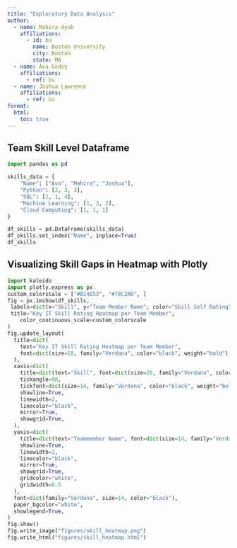 ```yaml
---
title: "Exploratory Data Analysis"
author:
  - name: Mahira Ayub
    affiliations:
      - id: bu
        name: Boston University
        city: Boston
        state: MA
  - name: Ava Godsy
    affiliations:
      - ref: bu
  - name: Joshua Lawrence
    affiliations:
      - ref: bu
format: 
  html:
    toc: true
---
```


<!-- Each team member should list their current skills relevant to their selected IT career path.
Use a numerical scale (1-5) to indicate proficiency levels:
1 = Beginner
2 = Basic knowledge
3 = Intermediate
4 = Advanced
5 = Expert -->

## Team Skill Level Dataframe
```python
import pandas as pd

skills_data = {
    "Name": ["Ava", "Mahira", "Joshua"],
    "Python": [2, 3, 3],
    "SQL": [2, 1, 4],
    "Machine Learning": [1, 3, 2],
    "Cloud Computing": [1, 1, 1]
}

df_skills = pd.DataFrame(skills_data)
df_skills.set_index("Name", inplace=True)
df_skills
```

## Visualizing Skill Gaps in Heatmap with Plotly

```python
import kaleido
import plotly.express as px
custom_colorscale = ["#B14E53", "#78C2AD", ]
fig = px.imshow(df_skills,
 labels=dict(x="Skill", y="Team Member Name", color="Skill Self Rating"),
 title="Key IT Skill Rating Heatmap per Team Member",
    color_continuous_scale=custom_colorscale
)
fig.update_layout(
  title=dict(
    text="Key IT Skill Rating Heatmap per Team Member",
    font=dict(size=18, family="Verdana", color="black", weight="bold")
  ),
  xaxis=dict(
    title=dict(text="Skill", font=dict(size=20, family="Verdana", color="black", weight="bold")),
    tickangle=90,
    tickfont=dict(size=14, family="Verdana", color="black", weight="bold"),
    showline=True,
    linewidth=2,
    linecolor="black",
    mirror=True,
    showgrid=True,
  ),
  yaxis=dict(
    title=dict(text="Teammember Name", font=dict(size=14, family="Verdana", color="black", weight="bold")),
    showline=True,
    linewidth=2,
    linecolor="black",
    mirror=True,
    showgrid=True,
    gridcolor="white",
    gridwidth=0.5
  ),
  font=dict(family="Verdana", size=14, color="black"),
  paper_bgcolor="white",
  showlegend=True,
)
fig.show()
fig.write_image("figures/skill_heatmap.png")
fig.write_html("figures/skill_heatmap.html")
```